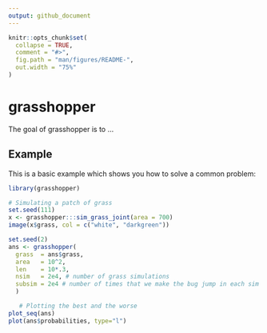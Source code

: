```yaml
---
output: github_document
---
```


<!-- README.md is generated from README.Rmd. Please edit that file -->

```r
knitr::opts_chunk$set(
  collapse = TRUE,
  comment = "#>",
  fig.path = "man/figures/README-",
  out.width = "75%"
)
```
# grasshopper

The goal of grasshopper is to ...

## Example

This is a basic example which shows you how to solve a common problem:

```r
library(grasshopper)

# Simulating a patch of grass
set.seed(111)
x <- grasshopper:::sim_grass_joint(area = 700)
image(x$grass, col = c("white", "darkgreen"))
```

```r
set.seed(2)
ans <- grasshopper(
  grass  = ans$grass,
  area   = 10^2,
  len    = 10*.3,
  nsim   = 2e4, # number of grass simulations
  subsim = 2e4 # number of times that we make the bug jump in each sim
  )

   # Plotting the best and the worse
plot_seq(ans)
plot(ans$probabilities, type="l")
```

